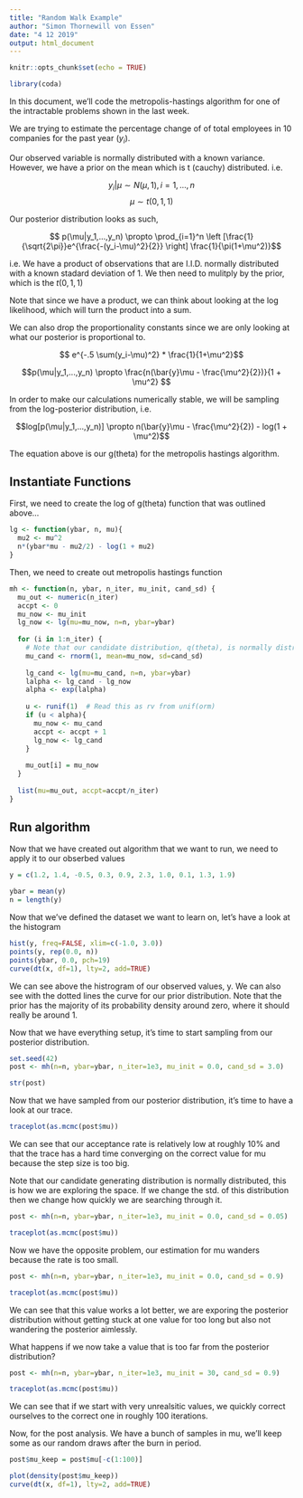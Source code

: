 ```yaml
---
title: "Random Walk Example"
author: "Simon Thornewill von Essen"
date: "4 12 2019"
output: html_document
---
```


```r
knitr::opts_chunk$set(echo = TRUE)

library(coda)
```
In this document, we’ll code the metropolis-hastings algorithm for one of the intractable problems shown in the last 
week.

We are trying to estimate the percentage change of of total employees in 10 companies for the past year ($y_i$).

Our observed variable is normally distributed with a known variance. However, we have a prior on the mean which is t 
(cauchy) distributed. i.e.

$$y_i | \mu \sim N(\mu, 1), i = 1,...,n$$
$$\mu \sim t(0, 1, 1)$$

Our posterior distribution looks as such,

$$ p(\mu|y_1,...,y_n)  \propto \prod_{i=1}^n \left [\frac{1}{\sqrt{2\pi}}e^{\frac{-(y_i-\mu)^2}{2}} \right] \frac{1}{\pi(1+\mu^2)}$$

i.e. We have a product of observations that are I.I.D. normally distributed with a known stadard 
deviation of 1. We then need to mulitply by the prior, which is the $t(0, 1, 1)$

Note that since we have a product, we can think about looking at the log likelihood, which will 
turn the product into a sum.

We can also drop the proportionality constants since we are only looking at what our posterior is proportional to.

$$ e^{-.5 \sum(y_i-\mu)^2} * \frac{1}{1+\mu^2}$$

$$p(\mu|y_1,...,y_n)  \propto \frac{n(\bar{y}\mu - \frac{\mu^2}{2})}{1 + \mu^2}
$$

In order to make our calculations numerically stable, we will be sampling from the log-posterior distribution, i.e.

$$log[p(\mu|y_1,...,y_n)]  \propto n(\bar{y}\mu - \frac{\mu^2}{2}) - log(1 + \mu^2)$$

The equation above is our g(theta) for the metropolis hastings algorithm.

## Instantiate Functions

First, we need to create the log of g(theta) function that was outlined above…

```r
lg <- function(ybar, n, mu){
  mu2 <- mu^2
  n*(ybar*mu - mu2/2) - log(1 + mu2)
}

```

Then, we need to create out metropolis hastings function

```r
mh <- function(n, ybar, n_iter, mu_init, cand_sd) {
  mu_out <- numeric(n_iter)
  accpt <- 0
  mu_now <- mu_init
  lg_now <- lg(mu=mu_now, n=n, ybar=ybar)
  
  for (i in 1:n_iter) {
    # Note that our candidate distribution, q(theta), is normally distributed
    mu_cand <- rnorm(1, mean=mu_now, sd=cand_sd)
    
    lg_cand <- lg(mu=mu_cand, n=n, ybar=ybar)
    lalpha <- lg_cand - lg_now
    alpha <- exp(lalpha)
    
    u <- runif(1)  # Read this as rv from unif(orm)
    if (u < alpha){
      mu_now <- mu_cand
      accpt <- accpt + 1
      lg_now <- lg_cand
    }
    
    mu_out[i] = mu_now
  }
  
  list(mu=mu_out, accpt=accpt/n_iter)
}

```

## Run algorithm

Now that we have created out algorithm that we want to run, we need to apply it to our obserbed values

```r
y = c(1.2, 1.4, -0.5, 0.3, 0.9, 2.3, 1.0, 0.1, 1.3, 1.9)

ybar = mean(y)
n = length(y)
```

Now that we've defined the dataset we want to learn on, let's have a look at the histogram

```r
hist(y, freq=FALSE, xlim=c(-1.0, 3.0))
points(y, rep(0.0, n))
points(ybar, 0.0, pch=19)
curve(dt(x, df=1), lty=2, add=TRUE)

```

We can see above the histrogram of our observed values, y. We can also see with the dotted lines the curve for our prior 
distribution. Note that the prior has the majority of its probability density  around zero, where it should really be 
around 1.

Now that we have everything setup, it's time to start sampling from our posterior distribution.

```r
set.seed(42)
post <- mh(n=n, ybar=ybar, n_iter=1e3, mu_init = 0.0, cand_sd = 3.0)

str(post)
```

Now that we have sampled from our posterior distribution, it's time to have a look at our trace.

```r
traceplot(as.mcmc(post$mu))

```

We can see that our acceptance rate is relatively low at roughly 10% and that the trace has a hard time converging on 
the correct value for mu because the step size is too big.

Note that our candidate generating distribution is normally distributed, this is how we are
exploring the space. If we change the std. of this distribution then we change how quickly we
are searching through it.

```r
post <- mh(n=n, ybar=ybar, n_iter=1e3, mu_init = 0.0, cand_sd = 0.05)

traceplot(as.mcmc(post$mu))

```

Now we have the opposite problem, our estimation for mu wanders because the rate is too small.

```r
post <- mh(n=n, ybar=ybar, n_iter=1e3, mu_init = 0.0, cand_sd = 0.9)

traceplot(as.mcmc(post$mu))

```

We can see that this value works a lot better, we are exporing the posterior distribution without getting stuck at one
value for too long but also not wandering the posterior aimlessly.

What happens if we now take a value that is too far from the posterior distribution?

```r
post <- mh(n=n, ybar=ybar, n_iter=1e3, mu_init = 30, cand_sd = 0.9)

traceplot(as.mcmc(post$mu))

```

We can see that if we start with very unrealsitic values, we quickly correct ourselves to the correct one in roughly 100
iterations.

Now, for the post analysis. We have a bunch of samples in mu, we'll keep some as our random draws after the burn in 
period.

```r
post$mu_keep = post$mu[-c(1:100)]

plot(density(post$mu_keep))
curve(dt(x, df=1), lty=2, add=TRUE)
```

